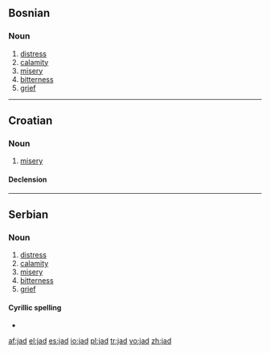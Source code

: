 ==Bosnian==

===Noun===
{{bs-noun|g=m|jadi}}

# [[distress]]
# [[calamity]]
# [[misery]]
# [[bitterness]]
# [[grief]]

----

==Croatian==

===Noun===
{{hr-noun|g=m|jadi}}

# [[misery]]

====Declension====
{{hr-decl-noun-a-in}}

----

==Serbian==

===Noun===
{{sr-noun|g=m|jadi}}

# [[distress]]
# [[calamity]]
# [[misery]]
# [[bitterness]]
# [[grief]]

====Cyrillic spelling====
*{{l|sr|јад}}

[[af:jad]]
[[el:jad]]
[[es:jad]]
[[io:jad]]
[[pl:jad]]
[[tr:jad]]
[[vo:jad]]
[[zh:jad]]